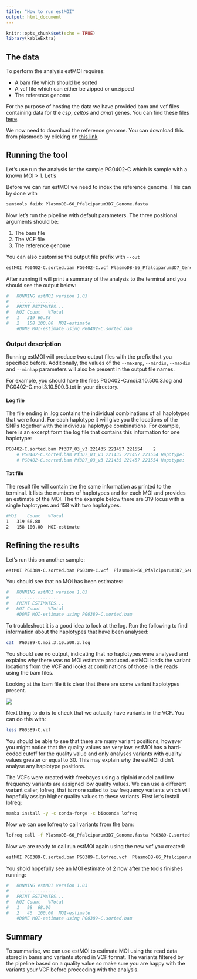 ```yaml
---
title: "How to run estMOI"
output: html_document
---
```


```r
knitr::opts_chunk$set(echo = TRUE)
library(kableExtra)
```

## The data

To perform the analysis estMOI requires:

* A bam file which should be sorted
* A vcf file which can either be zipped or unzipped
* The reference genome

For the purpose of hosting the data we have provided bam and vcf files containing data for the 
_csp_, _celtos_ and _ama1_ genes. You can find these files 
[here](https://github.com/mrc-ide/PGEforge/tree/main/data).

We now need to download the reference genome. You can download this from plasmodb by clicking on 
[this link](https://plasmodb.org/common/downloads/release-66/Pfalciparum3D7/fasta/data/PlasmoDB-66_Pfalciparum3D7_Genome.fasta)

## Running the tool

Let's use run the analysis for the sample PG0402-C which is sample with a known MOI > 1. Let's 

Before we can run estMOI we need to index the reference genome. This can by done with

``` bash
samtools faidx PlasmoDB-66_Pfalciparum3D7_Genome.fasta
```

Now let's run the pipeline with default parameters. The three positional arguments should be:

1. The bam file 
2. The VCF file
3. The reference genome

You can also customise the output file prefix with `--out`

``` bash
estMOI PG0402-C.sorted.bam PG0402-C.vcf PlasmoDB-66_Pfalciparum3D7_Genome.fasta --out PG0402-C
```

After running it will print a summary of the analysis to the terminal and you should see the output below:

``` bash
#	RUNNING estMOI version 1.03
#	................
#	PRINT ESTIMATES...
#	MOI	Count	%Total
#	1	319	66.88
#	2	158	100.00	MOI-estimate
	#DONE MOI-estimate using PG0402-C.sorted.bam
```

### Output description

Running estMOI will produce two output files with the prefix that you specified before.
Additionally, the values of the `--maxsnp`, `--mindis`, `--maxdis` and `--minhap` parameters will also 
be present in the output file names.

For example, you should have the files PG0402-C.moi.3.10.500.3.log and PG0402-C.moi.3.10.500.3.txt 
in your directory. 


#### Log file

The file ending in .log contains the individual combinations of all haplotypes that were found.
For each haplotype it will give you the locations of the SNPs together with the individual haplotype 
combinations. For example, here is an excerpt form the log file that contains this information for one 
haplotype:

``` bash
PG0402-C.sorted.bam	Pf3D7_03_v3	221435 221457 221554	2
	# PG0402-C.sorted.bam Pf3D7_03_v3 221435 221457 221554 Hapotype:	 T A C	48
	# PG0402-C.sorted.bam Pf3D7_03_v3 221435 221457 221554 Hapotype:	 T G C	10
```

#### Txt file

The result file will contain the the same information as printed to the terminal.
It lists the numbers of haplotypes and for each MOI and provides an estimate of the MOI.
The the example below there are 319 locus with a single haplotypes and 158 with two haplotypes.

``` bash
#MOI	Count	%Total
1	319	66.88
2	158	100.00	MOI-estimate
```

## Refining the results

Let's run this on another sample:

``` bash
estMOI PG0389-C.sorted.bam PG0389-C.vcf  PlasmoDB-66_Pfalciparum3D7_Genome.fasta --out PG0389-C
```

You should see that no MOI has been estimates:

``` bash
#	RUNNING estMOI version 1.03
#	................
#	PRINT ESTIMATES...
#	MOI	Count	%Total
	#DONE MOI-estimate using PG0389-C.sorted.bam
```

To troubleshoot it is a good idea to look at the log. Run the following to find information about the 
haplotypes that have been analysed: 

``` bash
cat  PG0389-C.moi.3.10.500.3.log
```

You should see no output, indicating that no haplotypes were analysed and explains why there was no 
MOI estimate produced. estMOI loads the variant locations from the VCF and looks at combinations of 
those in the reads using the bam files. 

Looking at the bam file it is clear that there are some variant haplotypes present. 

![](img/igv_screenshot.png)

Next thing to do is to check that we actually have variants in the VCF. You can do this with:

``` bash
less PG0389-C.vcf
```

You should be able to see that there are many variant positions, however you might notice that the quality 
values are very low. estMOI has a hard-coded cutoff for the quality value and only analyses variants with 
quality values greater or equal to 30. This may explain why the estMOI didn't analyse any haplotype positions.

The VCFs were created with freebayes using a diploid model and low frequency variants are assigned low 
quality values. We can use a different variant caller, lofreq, that is more suited to low frequency variants which 
will hopefully assign higher quality values to these variants. First let's install lofreq:

``` bash
mamba install -y -c conda-forge -c bioconda lofreq
```

Now we can use lofreq to call variants from the bam:

``` bash
lofreq call -f PlasmoDB-66_Pfalciparum3D7_Genome.fasta PG0389-C.sorted.bam > PG0389-C.lofreq.vcf
```

Now we are ready to call run estMOI again using the new vcf you created:

``` bash
estMOI PG0389-C.sorted.bam PG0389-C.lofreq.vcf  PlasmoDB-66_Pfalciparum3D7_Genome.fasta  --out PG0389-C
```

You shold hopefully see an MOI estimate of 2 now after the tools finishes running:

``` bash
#	RUNNING estMOI version 1.03
#	................
#	PRINT ESTIMATES...
#	MOI	Count	%Total
#	1	98	68.06
#	2	46	100.00	MOI-estimate
	#DONE MOI-estimate using PG0389-C.sorted.bam
```

## Summary

To summarise, we can use estMOI to estimate MOI using the read data stored in bams and variants stored 
in VCF format. The variants filtered by the pipeline based on a quality value so make sure you are happy
with the variants your VCF before proceeding with the analysis.